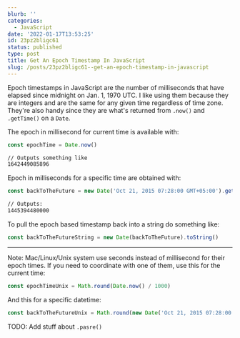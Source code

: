 ```yaml
---
blurb: ''
categories:
  - JavaScript
date: '2022-01-17T13:53:25'
id: 23pz2bligc61
status: published
type: post
title: Get An Epoch Timestamp In JavaScript
slug: /posts/23pz2bligc61--get-an-epoch-timestamp-in-javascript
---
```


Epoch timestamps in JavaScript are the number of milliseconds that have elapsed since midnight on Jan. 1, 1970 UTC. I like using them because they are integers and are the same for any given time regardless of time zone. They're also handy since they are what's returned from `.now()` and `.getTime()` on a `Date`.

The epoch in millisecond for current time is available with:

```javascript
const epochTime = Date.now()
```

``` bash
// Outputs something like
1642449085896
```

Epoch in milliseconds for a specific time are obtained with:

```javascript
const backToTheFuture = new Date('Oct 21, 2015 07:28:00 GMT+05:00').getTime()
```

```bash
// Outputs:
1445394480000
```

To pull the epoch based timestamp back into a string do something like:

```javascript
const backToTheFutureString = new Date(backToTheFuture).toString()
```

---


Note: Mac/Linux/Unix system use seconds instead of millisecond for their epoch times. If you need to coordinate with one of them, use this for the current time:

```javascript
const epochTimeUnix = Math.round(Date.now() / 1000)
```

And this for a specific datetime:

```javascript
const backToTheFutureUnix = Math.round(new Date('Oct 21, 2015 07:28:00 GMT+05:00').getTime() / 1000)
```

TODO: Add stuff about `.pasre()`


